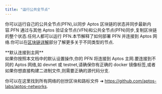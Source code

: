```yaml
---
title: "运行公共全节点"
---
```







你可以运行自己的公共全节点(PFN),以同步 Aptos 区块链的状态并同步最新内容.PFN 通过与其他 Aptos 验证全节点(VFN)和公共全节点(PFN)同步,复制区块链的整个状态.任何人都可以运行 PFN.本节解释了如何部署 PFN 并连接到 Aptos 网络.你可以在[区块链详解](/zh/network/blockchain)部分了解更多关于不同类型的节点.

<Aside type="note">
  **默认连接到主网**<br />
  如果你按照本文档中的默认设置操作,你的 PFN 将连接到 Aptos 主网.要连接到不同的 Aptos 网络,如 devnet 或 testnet,请确保你有正确的 docker 镜像标签,或者如果你想直接构建二进制文件,则需要正确的源代码分支.

  你可以在这里找到所有网络的创世区块和路标文件 ➜ https://github.com/aptos-labs/aptos-networks.
</Aside>
